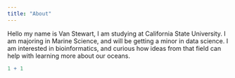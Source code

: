 ```yaml
---
title: "About"
---
```


Hello my name is Van Stewart, I am studying at California State University. I am majoring in Marine Science, and will be getting a minor in data science. I am interested in bioinformatics, and curious how ideas from that field can help with learning more about our oceans.

```r
1 + 1
```
